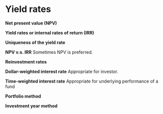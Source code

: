 # Yield rates

**Net present value (NPV)**

**Yield rates or internal rates of return (IRR)**

**Uniqueness of the yield rate**

**NPV v.s. IRR** Sometimes NPV is preferred.

**Reinvestment rates**

**Dollar-weighted interest rate** Appropriate for investor.

**Time-weighted interest rate** Appropriate for underlying performance of a fund

**Portfolio method**

**Investment year method**
